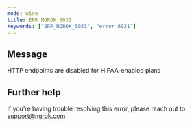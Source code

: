```yaml
---
mode: wide
title: ERR_NGROK_6031
keywords: ["ERR_NGROK_6031", "error 6031"]
---
```


## Message

HTTP endpoints are disabled for HIPAA-enabled plans

## Further help

If you're having trouble resolving this error, please reach out to [support@ngrok.com](mailto:support@ngrok.com?subject=Help%20with%20ERR_NGROK_6031)
